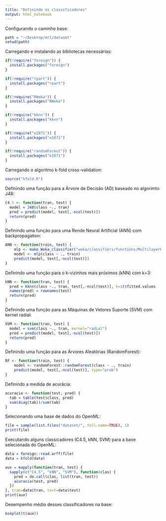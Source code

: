 ```yaml
---
title: "Definindo os classificadores"
output: html_notebook
---
```


Configurando o caminho base:

```r
path = "~/Desktop/mtl/dataset"
setwd(path)
```

Carregando e instalando as bibliotecas necessárias:

```r
if(!require("foreign")) {
  install.packages("foreign")
}

if(!require("rpart")) {
  install.packages("rpart")
}

if(!require("RWeka")) {
  install.packages("RWeka")
}

if(!require("kknn")) {
  install.packages("kknn")
}

if(!require("e1071")) {
  install.packages("e1071")
}

if(!require("randomForest")) {
  install.packages("e1071")
}
```

Carregando o algoritmo k-fold cross-validation:

```r
source("kfold.R")
```

Definindo uma função para a Árvore de Decisão (AD) baseado no algorimto J48: 

```r
C4.5 <- function(tran, test) {
  model = J48(class ~., tran)
  pred = predict(model, test[,-ncol(test)])
  return(pred)
}
```

Definindo uma função para uma Rende Neural Artificial (ANN) com backpropagation: 

```r
ANN <- function(train, test) {
    mlp <- make_Weka_classifier("weka/classifiers/functions/MultilayerPerceptron")
    model <- mlp(class ~ ., train)
    predict(model, test[,-ncol(test)])
}
```

Definindo uma função para o k-vizinhos mais próximos (kNN) com k=3:

```r
kNN <- function(tran, test) {
  pred = kknn(class ~., tran, test[,-ncol(test)], k=3)$fitted.values
  names(pred) = rownames(test)
  return(pred)
}
```

Definindo uma função para as Máquinas de Vetores Suporte (SVM) com kernel radial: 

```r
SVM <- function(tran, test) {
  model = svm(class ~., tran, kernel="radial")
  pred = predict(model, test[,-ncol(test)])
  return(pred)
}
```
Definindo uma função para as Árvores Aleatórias (RandomForest): 

```r
RF <- function(train, test) {
    model <- randomForest::randomForest(class ~ ., train)
    predict(model, test[,-ncol(test)], type="prob")
}
```

Definindo a medida de acurácia:

```r
acuracia <- function(test, pred) {
  tab = table(test$class, pred)
  sum(diag(tab))/sum(tab)
}
```

Selecionando uma base de dados do OpenML:

```r
file = sample(list.files("dataset/", full.name=TRUE), 1)
print(file)
```

Executando alguns classicadores (C4.5, kNN, SVM) para a base selecionada do OpenML:

```r

data = foreign::read.arff(file)
data = kfold(data)

aux = mapply(function(tran, test) {
  sapply(c("C4.5", "kNN", "SVM"), function(clas) {
    pred = do.call(clas, list(tran, test))
    acuracia(test, pred)
  })
}, tran=data$tran, test=data$test)
print(aux)
```
Desempenho médio desses classificadores na base:

```r
boxplot(t(aux))
```
